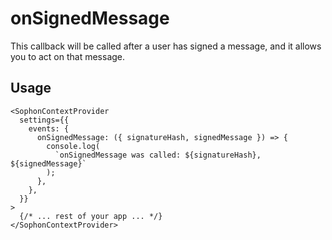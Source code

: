 
<EyeBrown label="Events" />

# onSignedMessage

This callback will be called after a user has signed a message, and it allows you to act on that message.

## Usage

```tsx
<SophonContextProvider
  settings={{
    events: {
      onSignedMessage: ({ signatureHash, signedMessage }) => {
        console.log(
          `onSignedMessage was called: ${signatureHash}, ${signedMessage}`
        );
      },
    },
  }}
>
  {/* ... rest of your app ... */}
</SophonContextProvider>
```
